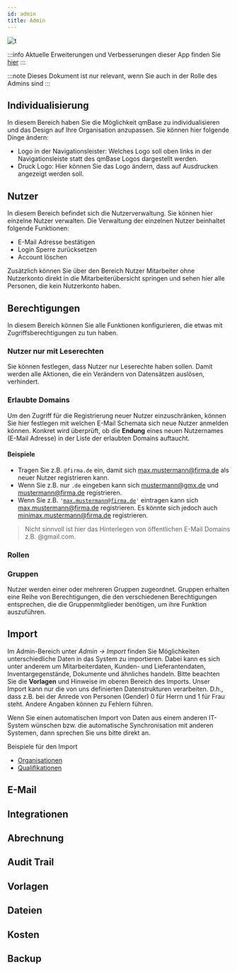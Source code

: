 ---
id: admin
title: Admin
---


![t](https://caqadmin.blob.core.windows.net/public-screenshots/manual-screenshots/Screenshot%202021-05-24_admin-home.png)

:::info Aktuelle Erweiterungen und Verbesserungen dieser App finden Sie [hier](/blog/tags/admin)
:::

:::note Dieses Dokument ist nur relevant, wenn Sie auch in der Rolle des Admins sind
:::

## Individualisierung

In diesem Bereich haben Sie die Möglichkeit qmBase zu individualisieren und das Design auf Ihre Organisation anzupassen. Sie können hier folgende Dinge ändern:

- Logo in der Navigationsleister: Welches Logo soll oben links in der Navigationsleiste statt des qmBase Logos dargestellt werden.
- Druck Logo: Hier können Sie das Logo ändern, dass auf Ausdrucken angezeigt werden soll.

## Nutzer

In diesem Bereich befindet sich die Nutzerverwaltung. Sie können hier einzelne Nutzer verwalten.
Die Verwaltung der einzelnen Nutzer beinhaltet folgende Funktionen:

- E-Mail Adresse bestätigen
- Login Sperre zurücksetzen
- Account löschen

Zusätzlich können Sie über den Bereich Nutzer Mitarbeiter ohne Nutzerkonto direkt in die Mitarbeiterübersicht springen und sehen hier alle Personen, die kein Nutzerkonto haben.

## Berechtigungen

In diesem Bereich können Sie alle Funktionen konfigurieren, die etwas mit Zugriffsberechtigungen zu tun haben.

### Nutzer nur mit Leserechten

Sie können festlegen, dass Nutzer nur Leserechte haben sollen. Damit werden alle Aktionen, die ein Verändern von Datensätzen auslösen, verhindert.

### Erlaubte Domains

Um den Zugriff für die Registrierung neuer Nutzer einzuschränken, können Sie hier festlegen mit welchen E-Mail Schemata sich neue Nutzer anmelden können.
Konkret wird überprüft, ob die **Endung** eines neuen Nutzernames (E-Mail Adresse) in der Liste der erlaubten Domains auftaucht.

#### Beispiele

- Tragen Sie z.B. <code>@firma.de</code> ein, damit sich max.mustermann@firma.de als neuer Nutzer registrieren kann.
- Wenn Sie z.B. nur <code>.de</code> eingeben kann sich mustermann@gmx.de und mustermann@firma.de registrieren.
- Wenn Sie z.B. <code>'max.mustermann@firma.de'</code> eintragen kann sich max.mustermann@firma.de registrieren. Es könnte sich jedoch auch minimax.mustermann@firma.de registrieren.

> Nicht sinnvoll ist hier das Hinterlegen von öffentlichen E-Mail Domains z.B. @gmail.com.

### Rollen

### Gruppen

Nutzer werden einer oder mehreren Gruppen zugeordnet. Gruppen erhalten eine Reihe von Berechtigungen, die den verschiedenen Berechtigungen entsprechen, die die Gruppenmitglieder benötigen, um ihre Funktion auszuführen.

<!--
The relationships between Users, Groups, and Roles, for the sake of our application, are more complex than they might first appear.

Our Users-Groups-Roles structure is actually performing a bit of an illusion. It may appear, when we are done, that Roles will “belong” to groups, and that Users, by virtue of membership in a particular group, gain access to the Roles of that Group. However, what is really going on is that, when a User is assigned to a particular group, our application is then adding that user to each Role within the Group.

This is a subtle, but important distinction.

Let’s assume we have an existing Group with two Roles assigned – “CanEditAccount” and “CanViewAccount.” Let’s further assume that there are three users in this group. Finally, let’s say we want to add another (already existing) Role to this group – “CanDeleteAccount.” What needs to happen?

1. We assign the role to the group
2. We need to add each member or the group to the new role

On the face of it, that is relatively straightforward. However, each User can belong to more than one group. Also, a Role can be assigned to more than one group. What if we want to remove a Role from a group?

1. Remove each User in the Group from the Role, except when they are also a member of another group which also has that same role
2. Remove the Role from the Group

This is a little more complicated. A similar situation arises if we wish to remove a User from a Group:

1. Remove the User from all Roles in the Group, except when the user also belongs to another Group with the same role
2. Remove the User from the Group

And so on. In order to get the predictable, intuitive behavior from our application which will be expected by the end user, there is more going on than meets the eye.
-->

## Import

Im Admin-Bereich unter _Admin -> Import_ finden Sie Möglichkeiten unterschiedliche Daten in das System zu importieren. Dabei kann es sich unter anderem um Mitarbeiterdaten, Kunden- und Lieferantendaten, Inventargegenstände, Dokumente und ähnliches handeln.
Bitte beachten Sie die **Vorlagen** und Hinweise im oberen Bereich des Imports. Unser Import kann nur die von uns definierten Datenstrukturen verarbeiten. D.h., dass z.B. bei der Anrede von Personen (Gender) 0 für Herrn und 1 für Frau steht. Andere Angaben können zu Fehlern führen.

Wenn Sie einen automatischen Import von Daten aus einem anderen IT-System wünschen bzw. die automatische Synchronisation mit anderen Systemen, dann sprechen Sie uns bitte direkt an.

Beispiele für den Import

- [Organisationen](/docs/faqs/116)
- [Qualifikationen](/docs/faqs/import-qualifications)

## E-Mail

## Integrationen

## Abrechnung

## Audit Trail

## Vorlagen

## Dateien

## Kosten

## Backup
